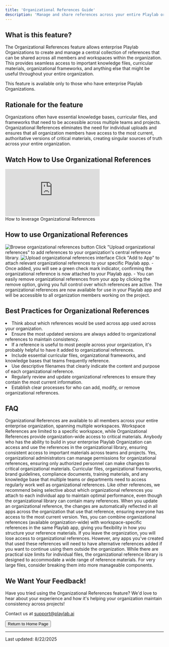 ```yaml
---
title: 'Organizational References Guide'
description: 'Manage and share references across your entire Playlab organization'
---
```


## <Icon icon="bell-on" size="24" className="inline-block align-text-bottom" /> What is this feature?

The Organizational References feature allows enterprise Playlab Organizations to create and manage a central collection of references that can be shared across all members and workspaces within the organization. This provides seamless access to important knowledge files, curricular materials, organizational frameworks, and anything else that might be useful throughout your entire organization.

<Note>This feature is available only to those who have enterprise Playlab Organizations.</Note>

## <Icon icon="lightbulb" size="24" className="inline-block align-text-bottom" /> Rationale for the feature

Organizations often have essential knowledge bases, curricular files, and frameworks that need to be accessible across multiple teams and projects. Organizational References eliminates the need for individual uploads and ensures that all organization members have access to the most current, authoritative versions of critical materials, creating singular sources of truth across your entire organization.

## <Icon icon="video" size="24" className="inline-block align-text-bottom" /> Watch How to Use Organizational References

  <iframe 
    src="https://drive.google.com/file/d/16PLS0VYYngHJ72CJ5Lt0pYypOK0xCyfY/preview" 
    frameborder="0" 
    webkitallowfullscreen 
    mozallowfullscreen 
    allowfullscreen 
    style={{ width: "100%", height: "500px" }}
  ></iframe>
  <figcaption>How to leverage Organizational References</figcaption>

## <Icon icon="eye" size="24" className="inline-block align-text-bottom" /> How to use Organizational References

<Steps>
    <Step title="Log into your Playlab account with enterprise organization access">
  </Step>
  <Step title="Open your Playlab Builder">
  </Step>
  <Step title="Click the References icon on the right sidebar">
  </Step>
  <Step title="Select 'Browse libraries' to access your organization's reference library">
    <Frame>
      <img src="/images/browse libraries.png" alt="Browse organizational references button" />
    </Frame>
  </Step>
  <Step title="Upload references to your organizational library">
    Click "Upload organizational references" to add references to your organization's central reference library.
    <Frame>
      <img src="/images/addorgreferences.png" alt="Upload organizational references interface" />
    </Frame>
  </Step>
  <Step title="Add references to your app with one click">
    Click "Add to App" to attach relevant organizational references to your specific Playlab app.
    - Once added, you will see a green check mark indicator, confirming the organizational reference is now attached to your Playlab app.
    - You can easily remove organizational references from your app by clicking the remove option, giving you full control over which references are active.
  </Step>
  <Step title="Continue building your app">
    The organizational references are now available for use in your Playlab app and will be accessible to all organization members working on the project.
  </Step>
</Steps>

## <Icon icon="lightbulb" size="24" className="inline-block align-text-bottom" /> Best Practices for Organizational References

<li>Think about which references would be used across app used across your organization.</li>
<li>Ensure the most updated versions are always added to organizational references to maintain consistency.</li>
<li>If a reference is useful to most people across your organization, it's probably helpful to have it added to organizational references.</li>
<li>Include essential curricular files, organizational frameworks, and knowledge bases that teams frequently reference.</li>
<li>Use descriptive filenames that clearly indicate the content and purpose of each organizational reference.</li>
<li>Regularly review and update organizational references to ensure they contain the most current information.</li>
<li>Establish clear processes for who can add, modify, or remove organizational references.</li>

## <Icon icon="circle-question" size="24" className="inline-block align-text-bottom" /> FAQ

<Accordion title="What makes Organizational References different from Workspace References?">
  Organizational References are available to all members across your entire enterprise organization, spanning multiple workspaces. Workspace References are limited to a specific workspace, while Organizational References provide organization-wide access to critical materials.
</Accordion>

<Accordion title="Who can access Organizational References?">
  Anybody who has the ability to build in your enterprise Playlab Organization can access and use the references in the organizational library, ensuring consistent access to important materials across teams and projects.
</Accordion>

<Accordion title="Can I control who can add or modify Organizational References?">
  Yes, organizational administrators can manage permissions for organizational references, ensuring only authorized personnel can make changes to critical organizational materials.
</Accordion>

<Accordion title="What types of materials work best as Organizational References?">
  Curricular files, organizational frameworks, brand guidelines, compliance documents, training materials, and any knowledge base that multiple teams or departments need to access regularly work well as organizational references.
</Accordion>

<Accordion title="How do Organizational References impact app performance?">
  Like other references, we recommend being selective about which organizational references you attach to each individual app to maintain optimal performance, even though the organizational library can contain many references.
</Accordion>

<Accordion title="What happens when I update an Organizational Reference?">
  When you update an organizational reference, the changes are automatically reflected in all apps across the organization that use that reference, ensuring everyone has access to the most current version.
</Accordion>

<Accordion title="Can I use both Organizational and Workspace References in the same app?">
  Yes, you can combine organizational references (available organization-wide) with workspace-specific references in the same Playlab app, giving you flexibility in how you structure your reference materials.
</Accordion>

<Accordion title="What happens if I leave the organization?">
  If you leave the organization, you will lose access to organizational references. However, any apps you've created that used these references will need to have alternative references added if you want to continue using them outside the organization.
</Accordion>

<Accordion title="Are there size limits for Organizational References?">
  While there are practical size limits for individual files, the organizational reference library is designed to accommodate a wide range of reference materials. For very large files, consider breaking them into more manageable components.
</Accordion>

## <Icon icon="comment-dots" size="24" className="inline-block align-text-bottom" /> We Want Your Feedback!

<Info>
  Have you tried using the Organizational References feature? We'd love to hear about your experience and how it's helping your organization maintain consistency across projects!

  Contact us at [support@playlab.ai](mailto:support@playlab.ai)
</Info>

<div className="mt-8">
  <Button href="../index.md">Return to Home Page</Button>
</div>

---
Last updated: 8/22/2025